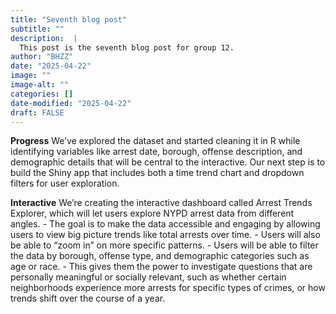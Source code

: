 ```yaml
---
title: "Seventh blog post"
subtitle: ""
description:  |
  This post is the seventh blog post for group 12.
author: "BHZZ"
date: "2025-04-22"
image: ""
image-alt: ""
categories: []
date-modified: "2025-04-22"
draft: FALSE
---
```


**Progress**
We've explored the dataset and started cleaning it in R while identifying variables like arrest date, borough, offense description, and demographic details that will be central to the interactive. Our next step is to build the Shiny app that includes both a time trend chart and dropdown filters for user exploration.

**Interactive**
We're creating the interactive dashboard called Arrest Trends Explorer, which will let users explore NYPD arrest data from different angles. 
- The goal is to make the data accessible and engaging by allowing users to view big picture trends like total arrests over time. 
- Users will also be able to "zoom in" on more specific patterns. 
- Users will be able to filter the data by borough, offense type, and demographic categories such as age or race. 
- This gives them the power to investigate questions that are personally meaningful or socially relevant, such as whether certain neighborhoods experience more arrests for specific types of crimes, or how trends shift over the course of a year.




